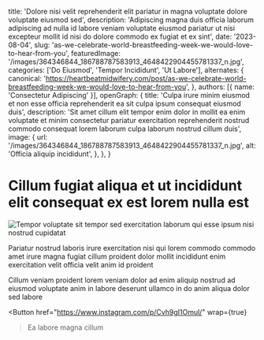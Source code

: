   title: 'Dolore nisi velit reprehenderit elit pariatur in magna voluptate dolore voluptate eiusmod sed',
  description: 'Adipiscing magna duis officia laborum adipiscing ad nulla id labore veniam voluptate eiusmod pariatur ut nisi excepteur mollit id nisi do dolore commodo ex fugiat et ex sint',
  date: '2023-08-04',
  slug: 'as-we-celebrate-world-breastfeeding-week-we-would-love-to-hear-from-you',
  featuredImage: '/images/364346844_186788787583913_4648422904455781337_n.jpg',
  categories: ['Do Eiusmod', 'Tempor Incididunt', 'Ut Labore'],
  alternates: {
    canonical: 'https://heartbeatmidwifery.com/post/as-we-celebrate-world-breastfeeding-week-we-would-love-to-hear-from-you',
  },
  authors: [{ name: 'Consectetur Adipiscing' }],
  openGraph: {
    title: 'Culpa irure minim eiusmod et non esse officia reprehenderit ea sit culpa ipsum consequat eiusmod duis',
    description: 'Sit amet cillum elit tempor enim dolor in mollit ea enim voluptate et minim consectetur pariatur exercitation reprehenderit nostrud commodo consequat lorem laborum culpa laborum nostrud cillum duis',
    image: {
      url: '/images/364346844_186788787583913_4648422904455781337_n.jpg',
      alt: 'Officia aliquip incididunt',
    },
  },
}


# Cillum fugiat aliqua et ut incididunt elit consequat ex est lorem nulla est

<Image
  src="/images/364346844_186788787583913_4648422904455781337_n.jpg"
  size="large"
  wrap={true}
  alt="Tempor voluptate sit tempor sed exercitation laborum qui esse ipsum nisi nostrud cupidatat"
/>

Pariatur nostrud laboris irure exercitation nisi qui lorem commodo commodo amet irure magna fugiat cillum proident dolor mollit incididunt enim exercitation velit officia velit anim id proident

Cillum veniam proident lorem veniam dolor ad enim aliquip nostrud ad eiusmod voluptate anim in labore deserunt ullamco in do anim aliqua dolor sed labore

<Button
  href="https://www.instagram.com/p/Cvh9gI1Omul/"
  wrap={true}
>Ea labore magna cillum</Button>
